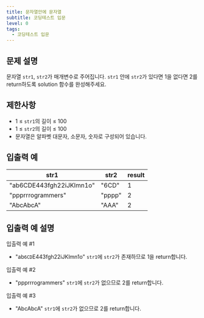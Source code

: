 ```yaml
---
title: 문자열안에 문자열
subtitle: 코딩테스트 입문
level: 0
tags:
  - 코딩테스트 입문
---
```


## 문제 설명

문자열 `str1`, `str2`가 매개변수로 주어집니다. `str1` 안에 `str2`가 있다면 1을 없다면 2를 return하도록 solution 함수를 완성해주세요.

## 제한사항

- 1 ≤ `str1`의 길이 ≤ 100
- 1 ≤ `str2`의 길이 ≤ 100
- 문자열은 알파벳 대문자, 소문자, 숫자로 구성되어 있습니다.

## 입출력 예

| str1                     | str2   | result |
| ------------------------ | ------ | ------ |
| "ab6CDE443fgh22iJKlmn1o" | "6CD"  | 1      |
| "ppprrrogrammers"        | "pppp" | 2      |
| "AbcAbcA"                | "AAA"  | 2      |

## 입출력 예 설명

입출력 예 #1

- "ab`6CD`E443fgh22iJKlmn1o" `str1`에 `str2`가 존재하므로 1을 return합니다.

입출력 예 #2

- "ppprrrogrammers" `str1`에 `str2`가 없으므로 2를 return합니다.

입출력 예 #3

- "AbcAbcA" `str1`에 `str2`가 없으므로 2를 return합니다.

